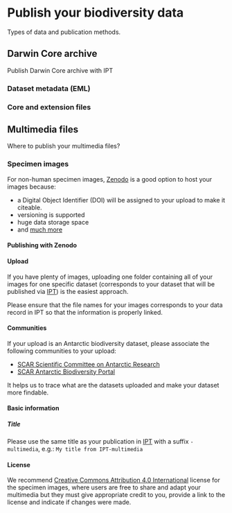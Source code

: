 # Publish your biodiversity data

Types of data and publication methods. 

## Darwin Core archive

Publish Darwin Core archive with IPT

### Dataset metadata (EML)

### Core and extension files



## Multimedia files

Where to publish your multimedia files?

### Specimen images

For non-human specimen images, [Zenodo](https://zenodo.org/) is a good option to host your images because:

- a Digital Object Identifier (DOI) will be assigned to your upload to make it citeable.
- versioning is supported
- huge data storage space 
- and [much more](https://help.zenodo.org/features/)

#### Publishing with Zenodo {-}

#### Upload {-}

If you have plenty of images, uploading one folder containing all of your images for one specific dataset (corresponds to your dataset that will be published via [IPT](ipt.biodiversity.aq)) is the easiest approach. 

Please ensure that the file names for your images corresponds to your data record in IPT so that the information is properly linked.

#### Communities {-}

If your upload is an Antarctic biodiversity dataset, please associate the following communities to your upload:

- [SCAR Scientific Committee on Antarctic Research](https://zenodo.org/communities/scar/?page=1&size=20)
- [SCAR Antarctic Biodiversity Portal](https://zenodo.org/communities/scar-biodiversity-aq/?page=1&size=20)

It helps us to trace what are the datasets uploaded and make your dataset more findable.

#### Basic information {-}

##### Title {-}

Please use the same title as your publication in [IPT](ipt.biodiversity.aq) with a suffix `-multimedia`, e.g.: `My title from IPT-multimedia`

#### License {-}

We recommend 
[Creative Commons Attribution 4.0 International](https://creativecommons.org/licenses/by/4.0/) license for the specimen images, where users are free to share and adapt your multimedia but they must give appropriate credit to you, provide a link to the license and indicate if changes were made.

